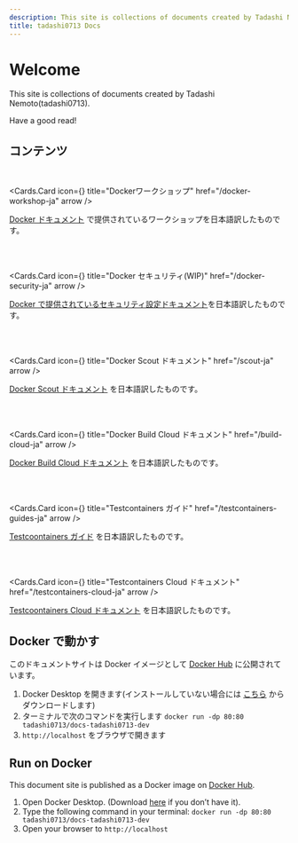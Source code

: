```yaml
---
description: This site is collections of documents created by Tadashi Nemoto(tadashi0713). Have a good read!
title: tadashi0713 Docs
---
```



# Welcome

This site is collections of documents created by Tadashi Nemoto(tadashi0713).

Have a good read!

## コンテンツ

<br />

<Cards.Card
  icon={<FaDocker />}
  title="Dockerワークショップ"
  href="/docker-workshop-ja"
  arrow
/>

[Docker ドキュメント](https://docs.docker.com/get-started/workshop/) で提供されているワークショップを日本語訳したものです。

<br />
<br />

<Cards.Card
  icon={<FaLock />}
  title="Docker セキュリティ(WIP)"
  href="/docker-security-ja"
  arrow
/>

[Docker で提供されているセキュリティ設定ドキュメント](https://docs.docker.com/security/)を日本語訳したものです。

<br />
<br />

<Cards.Card
  icon={<FaCompass />}
  title="Docker Scout ドキュメント"
  href="/scout-ja"
  arrow
/>

[Docker Scout ドキュメント](https://docs.docker.com/scout/) を日本語訳したものです。

<br />
<br />

<Cards.Card
  icon={<AiOutlineCloudServer />}
  title="Docker Build Cloud ドキュメント"
  href="/build-cloud-ja"
  arrow
/>

[Docker Build Cloud ドキュメント](https://docs.docker.com/build-cloud/) を日本語訳したものです。

<br />
<br />

<Cards.Card
  icon={<FiHexagon />}
  title="Testcontainers ガイド"
  href="/testcontainers-guides-ja"
  arrow
/>

[Testcoontainers ガイド](https://testcontainers.com/guides/) を日本語訳したものです。

<br />
<br />

<Cards.Card
  icon={<TbHexagon3D />}
  title="Testcontainers Cloud ドキュメント"
  href="/testcontainers-cloud-ja"
  arrow
/>

[Testcoontainers Cloud ドキュメント](https://testcontainers.com/cloud/docs/) を日本語訳したものです。

## Docker で動かす

このドキュメントサイトは Docker イメージとして [Docker Hub](https://hub.docker.com/repository/docker/tadashi0713/docs-tadashi0713-dev/general) に公開されています。

1. Docker Desktop を開きます(インストールしていない場合には [こちら](https://www.docker.com/ja-jp/products/docker-desktop/) からダウンロードします)
2. ターミナルで次のコマンドを実行します `docker run -dp 80:80 tadashi0713/docs-tadashi0713-dev`
3. `http://localhost` をブラウザで開きます

## Run on Docker

This document site is published as a Docker image on [Docker Hub](https://hub.docker.com/repository/docker/tadashi0713/docs-tadashi0713-dev/general).

1. Open Docker Desktop. (Download [here](https://www.docker.com/products/docker-desktop/) if you don’t have it).
2. Type the following command in your terminal: `docker run -dp 80:80 tadashi0713/docs-tadashi0713-dev`
3. Open your browser to `http://localhost`
